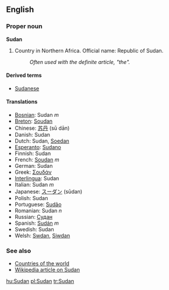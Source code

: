 ==English==
===Proper noun===
'''Sudan'''

# Country in Northern Africa. Official name: Republic of Sudan.
#:''Often used with the definite article, "the".''

====Derived terms====
*[[Sudanese]]

====Translations====
*[[Bosnian]]: Sudan ''m''
*[[Breton]]: [[Soudan]]
*Chinese: [[苏丹]] (sū dān)
*Danish: Sudan
*Dutch: Sudan, [[Soedan]]
*[[Esperanto]]: [[Sudano]]
*Finnish: Sudan
*French: [[Soudan]] ''m''
*German: Sudan
*Greek: [[Σουδάν]]
*[[Interlingua]]: Sudan
*Italian: Sudan ''m''
*Japanese: [[スーダン]] (sūdan)
*Polish: Sudan
*Portuguese: [[Sudão]]
*Romanian: Sudan ''n''
*Russian: [[Судан]]
*Spanish: [[Sudán]] ''m''
*Swedish: Sudan
*Welsh: [[Swdan]], [[Siwdan]]

===See also===
*[[Countries of the world]]
*[[w:Sudan|Wikipedia article on Sudan]]

[[hu:Sudan]]
[[pl:Sudan]]
[[tr:Sudan]]